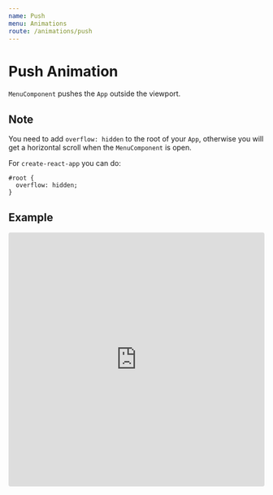 ```yaml
---
name: Push
menu: Animations
route: /animations/push
---
```


# Push Animation

`MenuComponent` pushes the `App` outside the viewport.

## Note

You need to add `overflow: hidden` to the root of your `App`, otherwise you will get a horizontal scroll when the `MenuComponent` is open.

For `create-react-app` you can do:

```
#root {
  overflow: hidden;
}
```

## Example

<iframe
  src="https://codesandbox.io/embed/animation-push-e3p3g?fontsize=14&hidenavigation=1&theme=dark"
  style="width:100%; height:500px; border:0; border-radius: 4px; overflow:hidden;"
  title="animation-push"
  allow="geolocation; microphone; camera; midi; vr; accelerometer; gyroscope; payment; ambient-light-sensor; encrypted-media; usb"
  sandbox="allow-modals allow-forms allow-popups allow-scripts allow-same-origin"
/>
